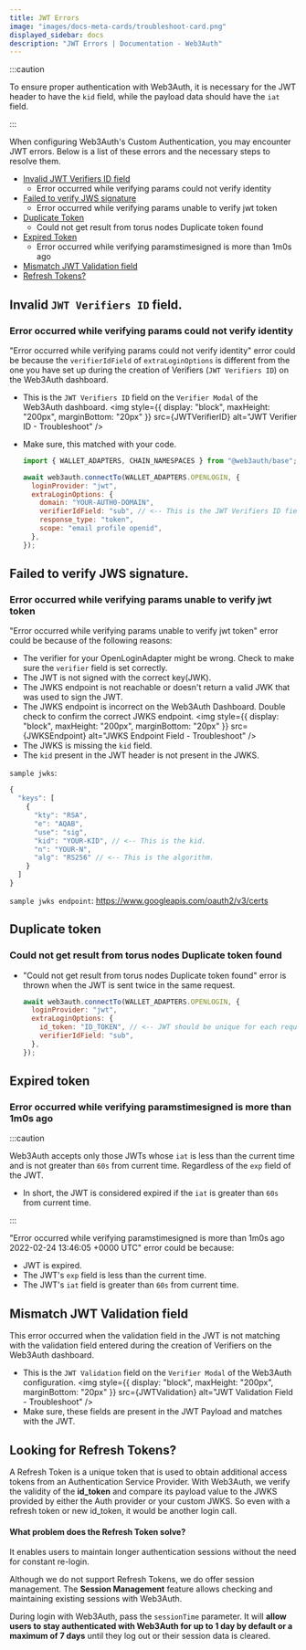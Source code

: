```yaml
---
title: JWT Errors
image: "images/docs-meta-cards/troubleshoot-card.png"
displayed_sidebar: docs
description: "JWT Errors | Documentation - Web3Auth"
---
```



:::caution

To ensure proper authentication with Web3Auth, it is necessary for the JWT header to have the `kid` field, while the payload data should have the
`iat` field.

:::

When configuring Web3Auth's Custom Authentication, you may encounter JWT errors. Below is a list of these errors and the necessary steps to resolve
them.

- [Invalid JWT Verifiers ID field](#invalid-jwt-verifiers-id-field)
  - Error occurred while verifying params could not verify identity
- [Failed to verify JWS signature](#failed-to-verify-jws-signature)
  - Error occurred while verifying params unable to verify jwt token
- [Duplicate Token](#duplicate-token)
  - Could not get result from torus nodes Duplicate token found
- [Expired Token](#expired-token)
  - Error occurred while verifying paramstimesigned is more than 1m0s ago
- [Mismatch JWT Validation field](#mismatch-jwt-validation-field)
- [Refresh Tokens?](#looking-for-refresh-tokens)

## Invalid `JWT Verifiers ID` field.

### Error occurred while verifying params could not verify identity

"Error occurred while verifying params could not verify identity" error could be because the `verifierIdField` of `extraLoginOptions` is different
from the one you have set up during the creation of Verifiers (`JWT Verifiers ID`) on the Web3Auth dashboard.

- This is the `JWT Verifiers ID` field on the `Verifier Modal` of the Web3Auth dashboard.
  <img style={{ display: "block", maxHeight: "200px", marginBottom: "20px" }} src={JWTVerifierID} alt="JWT Verifier ID - Troubleshoot" />
- Make sure, this matched with your code.

  ```js
  import { WALLET_ADAPTERS, CHAIN_NAMESPACES } from "@web3auth/base";

  await web3auth.connectTo(WALLET_ADAPTERS.OPENLOGIN, {
    loginProvider: "jwt",
    extraLoginOptions: {
      domain: "YOUR-AUTH0-DOMAIN",
      verifierIdField: "sub", // <-- This is the JWT Verifiers ID field.
      response_type: "token",
      scope: "email profile openid",
    },
  });
  ```

## Failed to verify JWS signature.

### Error occurred while verifying params unable to verify jwt token

"Error occurred while verifying params unable to verify jwt token" error could be because of the following reasons:

- The verifier for your OpenLoginAdapter might be wrong. Check to make sure the `verifier` field is set correctly.
- The JWT is not signed with the correct key(JWK).
- The JWKS endpoint is not reachable or doesn't return a valid JWK that was used to sign the JWT.
- The JWKS endpoint is incorrect on the Web3Auth Dashboard. Double check to confirm the correct JWKS endpoint.
  <img style={{ display: "block", maxHeight: "200px", marginBottom: "20px" }} src={JWKSEndpoint} alt="JWKS Endpoint Field - Troubleshoot" />
- The JWKS is missing the `kid` field.
- The `kid` present in the JWT header is not present in the JWKS.

`sample jwks`:

```js
{
  "keys": [
    {
      "kty": "RSA",
      "e": "AQAB",
      "use": "sig",
      "kid": "YOUR-KID", // <-- This is the kid.
      "n": "YOUR-N",
      "alg": "RS256" // <-- This is the algorithm.
    }
  ]
}
```

`sample jwks endpoint`: https://www.googleapis.com/oauth2/v3/certs

## Duplicate token

### Could not get result from torus nodes Duplicate token found

- "Could not get result from torus nodes Duplicate token found" error is thrown when the JWT is sent twice in the same request.

  ```js
  await web3auth.connectTo(WALLET_ADAPTERS.OPENLOGIN, {
    loginProvider: "jwt",
    extraLoginOptions: {
      id_token: "ID_TOKEN", // <-- JWT should be unique for each request.
      verifierIdField: "sub",
    },
  });
  ```

## Expired token

### Error occurred while verifying paramstimesigned is more than 1m0s ago

:::caution

Web3Auth accepts only those JWTs whose `iat` is less than the current time and is not greater than `60s` from current time. Regardless of the `exp`
field of the JWT.

- In short, the JWT is considered expired if the `iat` is greater than `60s` from current time.

:::

"Error occurred while verifying paramstimesigned is more than 1m0s ago 2022-02-24 13:46:05 +0000 UTC" error could be because:

- JWT is expired.
- The JWT's `exp` field is less than the current time.
- The JWT's `iat` field is greater than `60s` from current time.

## Mismatch JWT Validation field

This error occurred when the validation field in the JWT is not matching with the validation field entered during the creation of Verifiers on the
Web3Auth dashboard.

- This is the `JWT Validation` field on the `Verifier Modal` of the Web3Auth configuration.
  <img style={{ display: "block", maxHeight: "200px", marginBottom: "20px" }} src={JWTValidation} alt="JWT Validation Field - Troubleshoot" />
- Make sure, these fields are present in the JWT Payload and matches with the JWT.

## Looking for Refresh Tokens?

A Refresh Token is a unique token that is used to obtain additional access tokens from an Authentication Service Provider. With Web3Auth, we verify
the validity of the **id_token** and compare its payload value to the JWKS provided by either the Auth provider or your custom JWKS. So even with a
refresh token or new id_token, it would be another login call.

#### What problem does the Refresh Token solve?

It enables users to maintain longer authentication sessions without the need for constant re-login.

Although we do not support Refresh Tokens, we do offer session management. The **Session Management** feature allows checking and maintaining existing
sessions with Web3Auth.

During login with Web3Auth, pass the `sessionTime` parameter. It will **allow users to stay authenticated with Web3Auth for up to 1 day by default or
a maximum of 7 days** until they log out or their session data is cleared.
